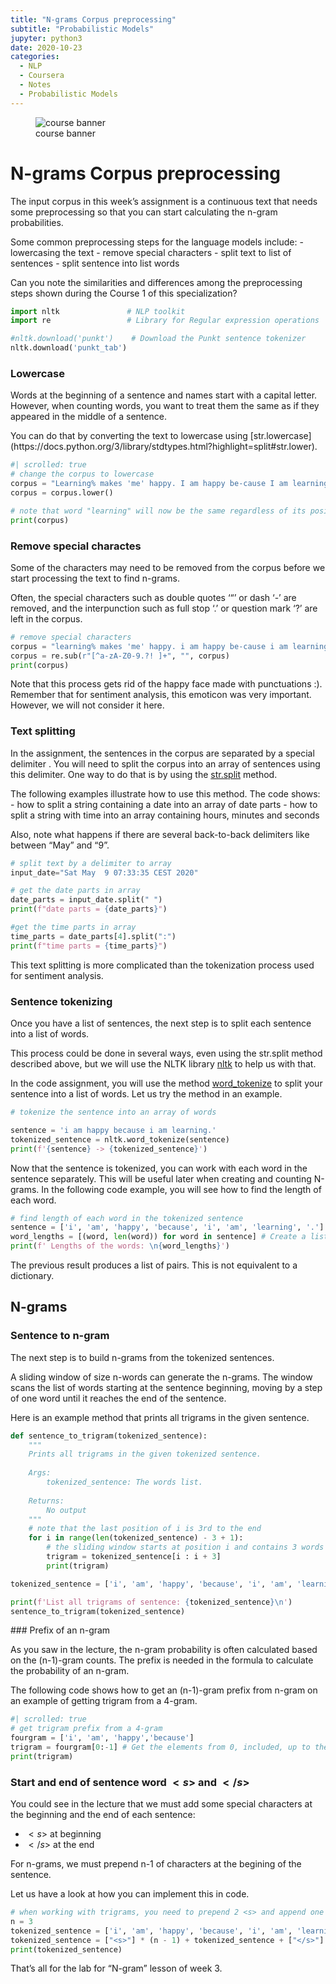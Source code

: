 ```yaml
---
title: "N-grams Corpus preprocessing"
subtitle: "Probabilistic Models"
jupyter: python3
date: 2020-10-23
categories: 
  - NLP 
  - Coursera 
  - Notes
  - Probabilistic Models
---
```


::: {#fig-00 .column-margin}
![course banner](/images/banner_c2.jpg)
:::

# N-grams Corpus preprocessing {#corpus-preprocessing}

The input corpus in this week's assignment is a continuous text that needs some preprocessing so that you can start calculating the n-gram probabilities.

Some common preprocessing steps for the language models include:
- lowercasing the text
- remove special characters
- split text to list of sentences
- split sentence into list words

Can you note the similarities and differences among the preprocessing steps shown during the Course 1 of this specialization?

```python
import nltk               # NLP toolkit
import re                 # Library for Regular expression operations

#nltk.download('punkt')    # Download the Punkt sentence tokenizer 
nltk.download('punkt_tab')
```

### Lowercase {#lowercase}

Words at the beginning of a sentence and names start with a capital letter. However, when counting words, you want to treat them the same as if they appeared in the middle of a sentence. 

You can do that by converting the text to lowercase using [str.lowercase]
(https://docs.python.org/3/library/stdtypes.html?highlight=split#str.lower).

```python
#| scrolled: true
# change the corpus to lowercase
corpus = "Learning% makes 'me' happy. I am happy be-cause I am learning! :)"
corpus = corpus.lower()

# note that word "learning" will now be the same regardless of its position in the sentence
print(corpus)
```

### Remove special charactes {#special-characters}

Some of the characters may need to be removed from the corpus before we start processing the text to find n-grams. 

Often, the special characters such as double quotes '"' or dash '-' are removed, and the interpunction such as full stop '.' or question mark '?' are left in the corpus.

```python
# remove special characters
corpus = "learning% makes 'me' happy. i am happy be-cause i am learning! :)"
corpus = re.sub(r"[^a-zA-Z0-9.?! ]+", "", corpus)
print(corpus)
```

Note that this process gets rid of the happy face made with punctuations :). Remember that for sentiment analysis, this emoticon was very important. However, we will not consider it here.


### Text splitting {#text-splitting}

In the assignment, the sentences in the corpus are separated by a special delimiter \n. You will need to split the corpus into an array of sentences using this delimiter. 
One way to do that is by using the [str.split](https://docs.python.org/3/library/stdtypes.html?highlight=split#str.split) method.


The following examples illustrate how to use this method. The code shows:
- how to split a string containing a date into an array of date parts
- how to split a string with time into an array containing hours, minutes and seconds 

Also, note what happens if there are several back-to-back delimiters like between "May" and "9".

```python
# split text by a delimiter to array
input_date="Sat May  9 07:33:35 CEST 2020"

# get the date parts in array
date_parts = input_date.split(" ")
print(f"date parts = {date_parts}")

#get the time parts in array
time_parts = date_parts[4].split(":")
print(f"time parts = {time_parts}")
```

 This text splitting is more complicated than the tokenization process used for sentiment analysis.


### Sentence tokenizing {#sentence-tokenizing}

Once you have a list of sentences, the next step is to split each sentence into a list of words.

This process could be done in several ways, even using the str.split method described above, but we will use the NLTK library [nltk](https://www.nltk.org/) to help us with that.

In the code assignment, you will use the method [word_tokenize](https://www.nltk.org/api/nltk.tokenize.html#nltk.tokenize.punkt.PunktLanguageVars.word_tokenize) to split your sentence into a list of words. Let us try the method in an example.

```python
# tokenize the sentence into an array of words

sentence = 'i am happy because i am learning.'
tokenized_sentence = nltk.word_tokenize(sentence)
print(f'{sentence} -> {tokenized_sentence}')
```

Now that the sentence is tokenized, you can work with each word in the sentence separately. This will be useful later when creating and counting N-grams. In the following code example, you will see how to find the length of each word.

```python
# find length of each word in the tokenized sentence
sentence = ['i', 'am', 'happy', 'because', 'i', 'am', 'learning', '.']
word_lengths = [(word, len(word)) for word in sentence] # Create a list with the word lengths using a list comprehension
print(f' Lengths of the words: \n{word_lengths}')
```

The previous result produces a list of pairs. This is not equivalent to a dictionary.


## N-grams {#n-grams}

### Sentence to n-gram {#sentence-to-ngram}

The next step is to build n-grams from the tokenized sentences. 

A sliding window of size n-words can generate the n-grams. The window scans the list of words starting at the sentence beginning, moving by a step of one word until it reaches the end of the sentence.

Here is an example method that prints all trigrams in the given sentence.

```python
def sentence_to_trigram(tokenized_sentence):
    """
    Prints all trigrams in the given tokenized sentence.
    
    Args:
        tokenized_sentence: The words list.
    
    Returns:
        No output
    """
    # note that the last position of i is 3rd to the end
    for i in range(len(tokenized_sentence) - 3 + 1):
        # the sliding window starts at position i and contains 3 words
        trigram = tokenized_sentence[i : i + 3]
        print(trigram)

tokenized_sentence = ['i', 'am', 'happy', 'because', 'i', 'am', 'learning', '.']

print(f'List all trigrams of sentence: {tokenized_sentence}\n')
sentence_to_trigram(tokenized_sentence)
```

<a name="ngram-prefix"></a>
### Prefix of an n-gram

As you saw in the lecture, the n-gram probability is often calculated based on the (n-1)-gram counts. The prefix is needed in the formula to calculate the probability of an n-gram.

\begin{equation*}
P(w_n|w_1^{n-1})=\frac{C(w_1^n)}{C(w_1^{n-1})}
\end{equation*}

The following code shows how to get an (n-1)-gram  prefix from n-gram on an example of getting trigram from a 4-gram.

```python
#| scrolled: true
# get trigram prefix from a 4-gram
fourgram = ['i', 'am', 'happy','because']
trigram = fourgram[0:-1] # Get the elements from 0, included, up to the last element, not included.
print(trigram)
```


### Start and end of sentence word $<s>$ and $</s>$ {#start-end-of-sentence}

You could see in the lecture that we must add some special characters at the beginning and the end of each sentence: 

* $<s>$  at beginning
* $</s>$ at the end

For n-grams, we must prepend n-1 of characters at the begining of the sentence. 

Let us have a look at how you can implement this in code.

```python
# when working with trigrams, you need to prepend 2 <s> and append one </s>
n = 3
tokenized_sentence = ['i', 'am', 'happy', 'because', 'i', 'am', 'learning', '.']
tokenized_sentence = ["<s>"] * (n - 1) + tokenized_sentence + ["</s>"]
print(tokenized_sentence)
```

That's all for the lab for "N-gram" lesson of week 3.


